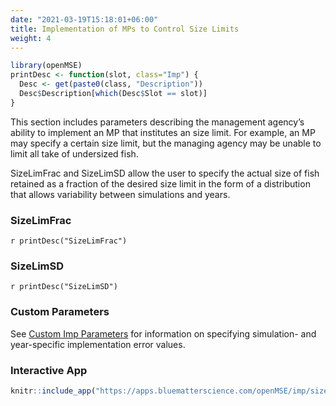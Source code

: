 ```yaml
---
date: "2021-03-19T15:18:01+06:00"
title: Implementation of MPs to Control Size Limits
weight: 4
---
```


```r
library(openMSE)
printDesc <- function(slot, class="Imp") {
  Desc <- get(paste0(class, "Description"))
  Desc$Description[which(Desc$Slot == slot)]
}
```

This section includes parameters describing the management agency's ability to implement an MP that institutes an size limit. For example, an MP may specify a certain size limit, but the managing agency may be unable to limit all take of undersized fish. 

SizeLimFrac and SizeLimSD allow the user to specify the actual size of fish retained as a fraction of the desired size limit in the form of a distribution that allows variability between simulations and years. 

### SizeLimFrac
`r printDesc("SizeLimFrac")` 

### SizeLimSD 
`r printDesc("SizeLimSD")`
 
### Custom Parameters
See [Custom Imp Parameters](/features-custom-parameters/5-imp/) for information on specifying simulation- and year-specific implementation error values.

### Interactive App 

```r
knitr::include_app("https://apps.bluematterscience.com/openMSE/imp/sizelimit",height="850px") 
```

